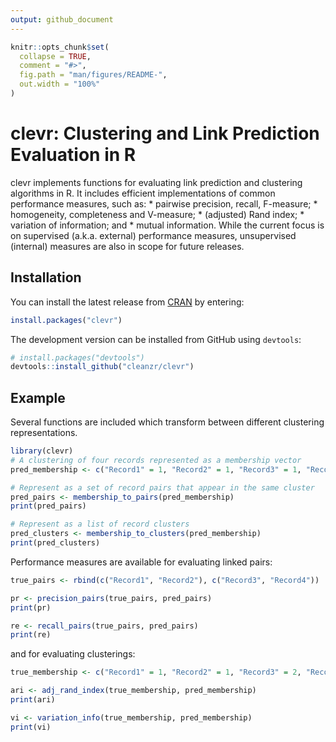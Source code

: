 ```yaml
---
output: github_document
---
```


<!-- README.md is generated from README.Rmd. Please edit that file -->

```r
knitr::opts_chunk$set(
  collapse = TRUE,
  comment = "#>",
  fig.path = "man/figures/README-",
  out.width = "100%"
)
```

# clevr: Clustering and Link Prediction Evaluation in R

<!-- badges: start -->
<!-- badges: end -->

clevr implements functions for evaluating link prediction and clustering 
algorithms in R. It includes efficient implementations of common performance 
measures, such as:
* pairwise precision, recall, F-measure;
* homogeneity, completeness and V-measure;
* (adjusted) Rand index;
* variation of information; and
* mutual information.
While the current focus is on supervised (a.k.a. external) performance 
measures, unsupervised (internal) measures are also in scope for future 
releases.

## Installation

You can install the latest release from [CRAN](https://CRAN.R-project.org) 
by entering:

``` r
install.packages("clevr")
```

The development version can be installed from GitHub using `devtools`:

``` r
# install.packages("devtools")
devtools::install_github("cleanzr/clevr")
```

## Example

Several functions are included which transform between different clustering 
representations.

```r
library(clevr)
# A clustering of four records represented as a membership vector
pred_membership <- c("Record1" = 1, "Record2" = 1, "Record3" = 1, "Record 4" = 2)

# Represent as a set of record pairs that appear in the same cluster
pred_pairs <- membership_to_pairs(pred_membership)
print(pred_pairs)

# Represent as a list of record clusters
pred_clusters <- membership_to_clusters(pred_membership)
print(pred_clusters)
```

Performance measures are available for evaluating linked pairs:

```r
true_pairs <- rbind(c("Record1", "Record2"), c("Record3", "Record4"))

pr <- precision_pairs(true_pairs, pred_pairs)
print(pr)

re <- recall_pairs(true_pairs, pred_pairs)
print(re)
```

and for evaluating clusterings:

```r
true_membership <- c("Record1" = 1, "Record2" = 1, "Record3" = 2, "Record 4" = 2)

ari <- adj_rand_index(true_membership, pred_membership)
print(ari)

vi <- variation_info(true_membership, pred_membership)
print(vi)
```
